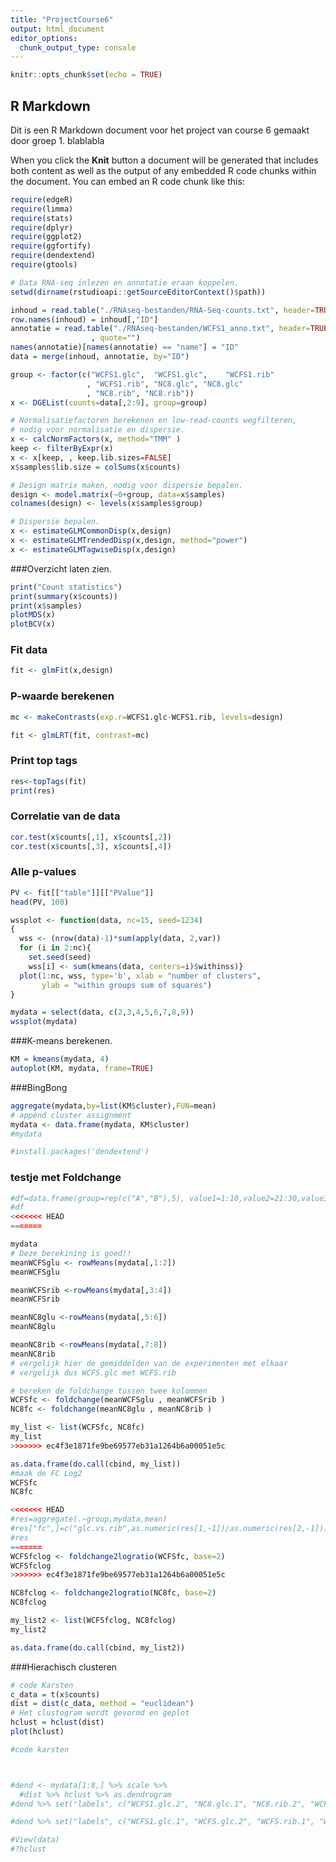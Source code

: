 ```yaml
---
title: "ProjectCourse6"
output: html_document
editor_options: 
  chunk_output_type: console
---
```


```r
knitr::opts_chunk$set(echo = TRUE)
```

## R Markdown

Dit is een R Markdown document voor het project van course 6 gemaakt door groep 1. blablabla

When you click the **Knit** button a document will be generated that includes both content as well as the output of any embedded R code chunks within the document. You can embed an R code chunk like this:


```r
require(edgeR)
require(limma)
require(stats)
require(dplyr)
require(ggplot2)
require(ggfortify)
require(dendextend)
require(gtools)
```

```r
# Data RNA-seq inlezen en annotatie eraan koppelen. 
setwd(dirname(rstudioapi::getSourceEditorContext()$path))

inhoud = read.table("./RNAseq-bestanden/RNA-Seq-counts.txt", header=TRUE)
row.names(inhoud) = inhoud[,"ID"]
annotatie = read.table("./RNAseq-bestanden/WCFS1_anno.txt", header=TRUE, sep="\t"
                  , quote="")
names(annotatie)[names(annotatie) == "name"] = "ID"
data = merge(inhoud, annotatie, by="ID")

group <- factor(c("WCFS1.glc",	"WCFS1.glc",	"WCFS1.rib"
                 , "WCFS1.rib", "NC8.glc", "NC8.glc"	
                 , "NC8.rib", "NC8.rib"))
x <- DGEList(counts=data[,2:9], group=group)

# Normalisatiefactoren berekenen en low-read-counts wegfilteren,
# nodig voor normalisatie en dispersie.
x <- calcNormFactors(x, method="TMM" )
keep <- filterByExpr(x)
x <- x[keep, , keep.lib.sizes=FALSE]
x$samples$lib.size = colSums(x$counts)

# Design matrix maken, nodig voor dispersie bepalen.
design <- model.matrix(~0+group, data=x$samples)
colnames(design) <- levels(x$samples$group)

# Dispersie bepalen.
x <- estimateGLMCommonDisp(x,design)
x <- estimateGLMTrendedDisp(x,design, method="power")
x <- estimateGLMTagwiseDisp(x,design)
```

###Overzicht laten zien.
```r
print("Count statistics")
print(summary(x$counts))
print(x$samples)
plotMDS(x)
plotBCV(x)
```












### Fit data
```r
fit <- glmFit(x,design)
```

### P-waarde berekenen
```r
mc <- makeContrasts(exp.r=WCFS1.glc-WCFS1.rib, levels=design)

fit <- glmLRT(fit, contrast=mc)
```
### Print top tags
```r
res<-topTags(fit)
print(res)
```
### Correlatie van de data
```r
cor.test(x$counts[,1], x$counts[,2])
cor.test(x$counts[,3], x$counts[,4])
```
### Alle p-values
```r
PV <- fit[["table"]][["PValue"]]
head(PV, 100)
```

```r
wssplot <- function(data, nc=15, seed=1234)
{
  wss <- (nrow(data)-1)*sum(apply(data, 2,var))
  for (i in 2:nc){
    set.seed(seed)
    wss[i] <- sum(kmeans(data, centers=i)$withinss)}
  plot(1:nc, wss, type='b', xlab = "number of clusters", 
       ylab = "within groups sum of squares")
}

mydata = select(data, c(2,3,4,5,6,7,8,9))
wssplot(mydata)
```



###K-means berekenen.
```r
KM = kmeans(mydata, 4)
autoplot(KM, mydata, frame=TRUE)
```

###BingBong
```r
aggregate(mydata,by=list(KM$cluster),FUN=mean)
# append cluster assignment
mydata <- data.frame(mydata, KM$cluster)
#mydata
```
```r
#install.packages('dendextend')
```

### testje met Foldchange
```r

#df=data.frame(group=rep(c("A","B"),5), value1=1:10,value2=21:30,value3=41:50,stringsAsFactors = F)
#df
<<<<<<< HEAD
=======

mydata
# Deze berekining is goed!!
meanWCFSglu <- rowMeans(mydata[,1:2])
meanWCFSglu

meanWCFSrib <-rowMeans(mydata[,3:4])
meanWCFSrib

meanNC8glu <-rowMeans(mydata[,5:6])
meanNC8glu

meanNC8rib <-rowMeans(mydata[,7:8])
meanNC8rib
# vergelijk hier de gemiddelden van de experimenten met elkaar
# vergelijk dus WCFS.glc met WCFS.rib

# bereken de foldchange tussen twee kolommen
WCFSfc <- foldchange(meanWCFSglu , meanWCFSrib )
NC8fc <- foldchange(meanNC8glu , meanNC8rib )

my_list <- list(WCFSfc, NC8fc)
my_list
>>>>>>> ec4f3e1871fe9be69577eb31a1264b6a00051e5c

as.data.frame(do.call(cbind, my_list))
#maak de FC Log2
WCFSfc
NC8fc

<<<<<<< HEAD
#res=aggregate(.~group,mydata,mean) 
#res["fc",]=c("glc.vs.rib",as.numeric(res[1,-1])/as.numeric(res[2,-1]))
#res
=======
WCFSfclog <- foldchange2logratio(WCFSfc, base=2)
WCFSfclog
>>>>>>> ec4f3e1871fe9be69577eb31a1264b6a00051e5c

NC8fclog <- foldchange2logratio(NC8fc, base=2)
NC8fclog

my_list2 <- list(WCFSfclog, NC8fclog)
my_list2

as.data.frame(do.call(cbind, my_list2))
```

###Hierachisch clusteren
```r
# code Karsten
c_data = t(x$counts)
dist = dist(c_data, method = "euclidean")
# Het clustogram wordt gevormd en geplot
hclust = hclust(dist)
plot(hclust)

#code karsten



#dend <- mydata[1:8,] %>% scale %>%
  #dist %>% hclust %>% as.dendrogram
#dend %>% set("labels", c("WCFS1.glc.2", "NC8.glc.1", "NC8.rib.2", "WCFS1.rib.1", "WCFS1.rib.2", "NC8.rib.1", "WCFS1.glc.1", "NC8.glc.1")) %>% plot

#dend %>% set("labels", c("WCFS1.glc.1", "WCFS.glc.2", "WCFS.rib.1", "WCFS1.rib.2", "NC8.glu.1", "NC8.glu.2", "NC8.rib.1", "NC8.rib.2")) %>% plot
```

```r
#View(data)
#?hclust
```